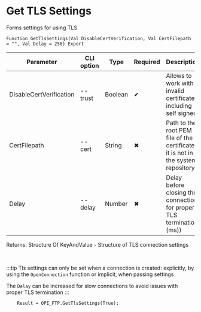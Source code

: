 ﻿---
sidebar_position: 9
description: Get TLS Settings and other functions to work with FTP in the Open Integration Package, a free open-source integration library for 1C:Enterprise 8, OneScript and CLI
keywords: [1C, 1С, 1С:Enterprise, 1С:Enterprise 8.3, API, Integration, Services, Exchange, OneScript, CLI, FTP]
---


# Get TLS Settings
 Forms settings for using TLS



`Function GetTlsSettings(Val DisableCertVerification, Val CertFilepath = "", Val Delay = 250) Export`

  | Parameter | CLI option | Type | Required | Description |
  |-|-|-|-|-|
  | DisableCertVerification | --trust | Boolean | &#x2714; | Allows to work with invalid certificates, including self signed |
  | CertFilepath | --cert | String | &#x2716; | Path to the root PEM file of the certificate if it is not in the system repository |
  | Delay | --delay | Number | &#x2716; | Delay before closing the connection for proper TLS termination (ms)) |

  
  Returns:  Structure Of KeyAndValue - Structure of TLS connection settings

<br/>

:::tip
Tls settings can only be set when a connection is created: explicitly, by using the `OpenConnection` function or implicit, when passing settings

The `Delay` can be increased for slow connections to avoid issues with proper TLS termination
:::
<br/>



```bsl title="1C:Enterprise/OneScript code example"
    Result = OPI_FTP.GetTlsSettings(True);
```
 




